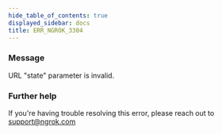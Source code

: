 ```yaml
---
hide_table_of_contents: true
displayed_sidebar: docs
title: ERR_NGROK_3304
---
```


### Message

URL "state" parameter is invalid.

### Further help

If you're having trouble resolving this error, please reach out to [support@ngrok.com](mailto:support@ngrok.com?subject=Help%20with%20ERR_NGROK_3304)
